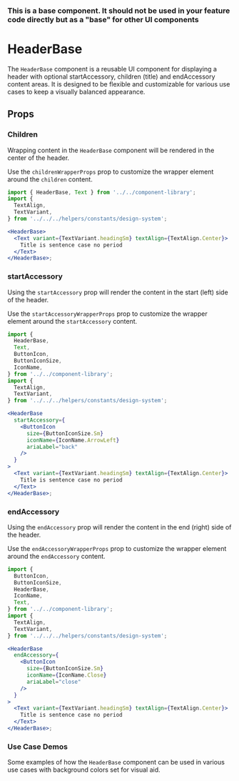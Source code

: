 
### This is a base component. It should not be used in your feature code directly but as a "base" for other UI components

# HeaderBase

The `HeaderBase` component is a reusable UI component for displaying a header with optional startAccessory, children (title) and endAccessory content areas. It is designed to be flexible and customizable for various use cases to keep a visually balanced appearance.

<Canvas>
  <Story id="components-componentlibrary-headerbase--default-story" />
</Canvas>

## Props

<ArgsTable of={HeaderBase} />

### Children

Wrapping content in the `HeaderBase` component will be rendered in the center of the header.

Use the `childrenWrapperProps` prop to customize the wrapper element around the `children` content.

<Canvas>
  <Story id="components-componentlibrary-headerbase--children" />
</Canvas>

```jsx
import { HeaderBase, Text } from '../../component-library';
import {
  TextAlign,
  TextVariant,
} from '../../../helpers/constants/design-system';

<HeaderBase>
  <Text variant={TextVariant.headingSm} textAlign={TextAlign.Center}>
    Title is sentence case no period
  </Text>
</HeaderBase>;
```

### startAccessory

Using the `startAccessory` prop will render the content in the start (left) side of the header.

Use the `startAccessoryWrapperProps` prop to customize the wrapper element around the `startAccessory` content.

<Canvas>
  <Story id="components-componentlibrary-headerbase--start-accessory" />
</Canvas>

```jsx
import {
  HeaderBase,
  Text,
  ButtonIcon,
  ButtonIconSize,
  IconName,
} from '../../component-library';
import {
  TextAlign,
  TextVariant,
} from '../../../helpers/constants/design-system';

<HeaderBase
  startAccessory={
    <ButtonIcon
      size={ButtonIconSize.Sm}
      iconName={IconName.ArrowLeft}
      ariaLabel="back"
    />
  }
>
  <Text variant={TextVariant.headingSm} textAlign={TextAlign.Center}>
    Title is sentence case no period
  </Text>
</HeaderBase>;
```

### endAccessory

Using the `endAccessory` prop will render the content in the end (right) side of the header.

Use the `endAccessoryWrapperProps` prop to customize the wrapper element around the `endAccessory` content.

<Canvas>
  <Story id="components-componentlibrary-headerbase--end-accessory" />
</Canvas>

```jsx
import {
  ButtonIcon,
  ButtonIconSize,
  HeaderBase,
  IconName,
  Text,
} from '../../component-library';
import {
  TextAlign,
  TextVariant,
} from '../../../helpers/constants/design-system';

<HeaderBase
  endAccessory={
    <ButtonIcon
      size={ButtonIconSize.Sm}
      iconName={IconName.Close}
      ariaLabel="close"
    />
  }
>
  <Text variant={TextVariant.headingSm} textAlign={TextAlign.Center}>
    Title is sentence case no period
  </Text>
</HeaderBase>;
```

### Use Case Demos

Some examples of how the `HeaderBase` component can be used in various use cases with background colors set for visual aid.

<Canvas>
  <Story id="components-componentlibrary-headerbase--use-case-demos" />
</Canvas>
